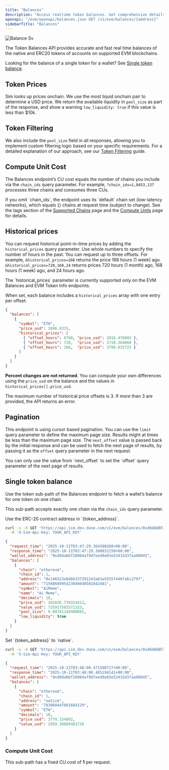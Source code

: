 ```yaml
---
title: "Balances"
description: "Access realtime token balances. Get comprehensive details about native and ERC20 tokens, including token metadata and USD valuations."
openapi: "/evm/openapi/balances.json GET /v1/evm/balances/{address}"
sidebarTitle: "Balances"
---
```



![Balance Sv](/images/balance.svg)

The Token Balances API provides accurate and fast real time balances of the native and ERC20 tokens of accounts on supported EVM blockchains.

<SupportedChains endpoint="balances" />

<Tip>
  Looking for the balance of a single token for a wallet? See <a href="#single-token-balance">Single token balance</a>.
  </Tip>

## Token Prices

Sim looks up prices onchain. We use the most liquid onchain pair to determine a USD price. We return the available liquidity in `pool_size` as part of the response, and show a warning `low_liquidity:	true` if this value is less than \$10k.

## Token Filtering

We also include the `pool_size` field in all responses, allowing you to implement custom filtering logic based on your specific requirements. For a detailed explanation of our approach, see our [Token Filtering](/token-filtering) guide.

## Compute Unit Cost

The Balances endpoint’s CU cost equals the number of chains you include via the `chain_ids` query parameter.
For example, `?chain_ids=1,8453,137` processes three chains and consumes three CUs.

<Note>
  If you omit `chain_ids`, the endpoint uses its `default` chain set (low-latency networks), which equals {<DefaultChainCount endpoint="balances" />} chains at request time (subject to change). See the tags section of the <a href="/evm/supported-chains#tags">Supported Chains</a> page and the <a href="/compute-units">Compute Units</a> page for details.
</Note>

## Historical prices

You can request historical point-in-time prices by adding the `historical_prices` query parameter. Use whole numbers to specify the number of hours in the past. You can request up to three offsets. For example, `&historical_prices=168` returns the price 168 hours (1 week) ago. `&historical_prices=720,168,24` returns prices 720 hours (1 month) ago, 168 hours (1 week) ago, and 24 hours ago.

<Note>
  The `historical_prices` parameter is currently supported only on the EVM Balances and EVM Token Info endpoints.
</Note>

When set, each balance includes a `historical_prices` array with one entry per offset:

```json
{
  "balances": [
    {
      "symbol": "ETH",
      "price_usd": 3896.8315,
      "historical_prices": [
        { "offset_hours": 8760, "price_usd": 2816.476803 },
        { "offset_hours": 720,  "price_usd": 3710.384068 },
        { "offset_hours": 168,  "price_usd": 3798.632723 }
      ]
    }
  ]
}
```

**Percent changes are not returned**. You can compute your own differences using the `price_usd` on the balance and the values in `historical_prices[].price_usd`.

<Warning>
  The maximum number of historical price offsets is 3. If more than 3 are provided, the API returns an error.
</Warning>

## Pagination

This endpoint is using cursor based pagination. You can use the `limit` query parameter to define the maximum page size.
Results might at times be less than the maximum page size.
The `next_offset` value is passed back by the initial response and can be used to fetch the next page of results, by passing it as the `offset` query parameter in the next request.

<Warning>
  You can only use the value from `next_offset` to set the `offset` query parameter of the next page of results.
</Warning>

## Single token balance

Use the token sub-path of the Balances endpoint to fetch a wallet’s balance for one token on one chain.

This sub-path accepts exactly one chain via the `chain_ids` query parameter.

<Tabs>
<Tab title="ERC-20 token">
Use the ERC-20 contract address in `{token_address}`.

```bash
curl -s -X GET 'https://api.sim.dev.dune.com/v1/evm/balances/0xd8dA6BF26964aF9D7eEd9e03E53415D37aA96045/token/0x146523e8db6337291243a63a5555f446fa6c279f?chain_ids=1' \
  -H 'X-Sim-Api-Key: YOUR_API_KEY'
```

```json
{
  "request_time": "2025-10-11T03:47:29.364380268+00:00",
  "response_time": "2025-10-11T03:47:29.380032150+00:00",
  "wallet_address": "0xd8da6bf26964af9d7eed9e03e53415d37aa96045",
  "balances": [
    {
      "chain": "ethereum",
      "chain_id": 1,
      "address": "0x146523e8db6337291243a63a5555f446fa6c279f",
      "amount": "7156868995423049840501842481",
      "symbol": "AiMeme",
      "name": "Ai Meme",
      "decimals": 18,
      "price_usd": 102826.739324412,
      "value_usd": 735917502571333,
      "pool_size": 9.09741149400001,
      "low_liquidity": true
    }
  ]
}
```
</Tab>
<Tab title="Native asset">
Set `{token_address}` to `native`.

```bash
curl -s -X GET 'https://api.sim.dev.dune.com/v1/evm/balances/0xd8dA6BF26964aF9D7eEd9e03E53415D37aA96045/token/native?chain_ids=1' \
  -H 'X-Sim-Api-Key: YOUR_API_KEY'
```

```json
{
  "request_time": "2025-10-11T03:48:00.471500727+00:00",
  "response_time": "2025-10-11T03:48:00.485194141+00:00",
  "wallet_address": "0xd8da6bf26964af9d7eed9e03e53415d37aa96045",
  "balances": [
    {
      "chain": "ethereum",
      "chain_id": 1,
      "address": "native",
      "amount": "783060447601684229",
      "symbol": "ETH",
      "decimals": 18,
      "price_usd": 3779.154092,
      "value_usd": 2959.30609483726
    }
  ]
}
```
</Tab>
</Tabs>

### Compute Unit Cost

This sub-path has a fixed CU cost of **1** per request.
